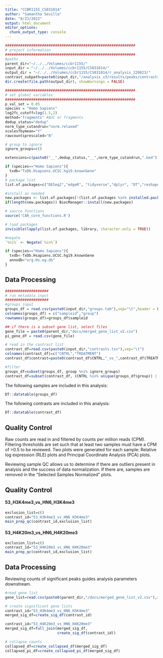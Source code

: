 ```yaml
---
title: "CCBR1155_CS031014"
author: "Samantha Sevilla"
date: "8/23/2022"
output: html_document
editor_options: 
  chunk_output_type: console
---
```


```r
############################################################
# project information
############################################################
#paths
parent_dir="~/../../Volumes/ccbr1155/"
input_dir = "~/../../Volumes/ccbr1155/CS031014/"
output_dir = "~/../../Volumes/ccbr1155/CS031014/r_analysis_220823/"
contrast_subpath=paste0(input_dir,"/analysis_v3/results/peaks/contrasts/")
dir.create(file.path(output_dir), showWarnings = FALSE)
```

```r
############################################################
# set global variables 
############################################################
p_val_set = 0.05
species = "Homo Sapiens"
log2fc_cutoff=log(1.5,2)
method="fragments" #AUC or fragments
dedup_status="dedup"
norm_type_cutandrun="norm.relaxed"
scalesfbymean="Y"
rawcountsprescaled="N"

# group to ignore
ignore_groups=c()
```

```r
extensions=c(paste0("__",dedup_status,"__",norm_type_cutandrun,".bed"))

```

```r
if (species=="Homo Sapiens"){
  txdb="TxDb.Hsapiens.UCSC.hg19.knownGene"
}
# package list
list.of.packages=c("DESeq2","edgeR", "tidyverse","dplyr", "DT","reshape2","pander","plotly", "ggplot2", "ggfortify", "ggrepel", "yaml", "EnhancedVolcano", "RUVSeq", "ChIPseeker", "stringr","RColorBrewer","HTSFilter","pheatmap",txdb)

#install as needed
new.packages <- list.of.packages[!(list.of.packages %in% installed.packages()[,"Package"])]
if(length(new.packages)) BiocManager::install(new.packages)

# source functions
source('CAR_core_functions.R')

# load packages
invisible(lapply(list.of.packages, library, character.only = TRUE))

#negate
`%ni%` <- Negate(`%in%`)

if (species=="Homo Sapiens"){
  txdb<-TxDb.Hsapiens.UCSC.hg19.knownGene
  annodb="org.Hs.eg.db"
}
```

## **Data Processing**
```r
####################
# run metadata input
####################
#groups input
groups_df = read.csv(paste0(input_dir,"groups.tab"),sep="\t",header = FALSE)[,c("V1","V2")]
colnames(groups_df) = c("sampleid","group")
rownames(groups_df)=groups_df$sampleid

## if there is a subset gene list, select files
gene_file = paste0(parent_dir,"docs/merged_gene_list_v2.csv")
pi_gene_df = read.csv(gene_file)

# read in the contrast list
contrast_df=read.csv(paste0(input_dir,"contrasts.tsv"),sep="\t")
colnames(contrast_df)=c("CNTRL","TREATMENT")
contrast_df$contrast=paste0(contrast_df$CNTRL,"_vs_",contrast_df$TREATMENT)

#filter
groups_df=subset(groups_df, group %ni% ignore_groups)
contrast_df=subset(contrast_df, (CNTRL %in% unique(groups_df$group)) | (TREATMENT %in% unique(groups_df$group)))
```

The following samples are included in this analysis:
```r
DT::datatable(groups_df)
```

The following contrasts are included in this analysis:
```r
DT::datatable(contrast_df)
```

## **Quality Control**
Raw counts are read in and filtered by counts per million reads (CPM). Filtering thresholds are set such that at least two samples must have a CPM of >0.5 to be reviewed. Two plots were generated for each sample: Relative log expression (RLE) plots and Principal Coordinate Analysis (PCA) plots.

Reviewing sample QC allows us to determine if there are outliers present in analysis and the success of data normalization. If there are, samples are removed in the "Selected Samples Normalized" plots.

## Quality Control  {.tabset}

#### 53_H3K4me3_vs_HN6_H3K4me3
```r
exclusion_list=c()
contrast_id="53_H3K4me3_vs_HN6_H3K4me3"
main_prep_qc(contrast_id,exclusion_list)
```

#### 53_H4K20m3_vs_HN6_H4K20me3
```r
exclusion_list=c()
contrast_id="53_H4K20m3_vs_HN6_H4K20me3"
main_prep_qc(contrast_id,exclusion_list)
```

## **Data Processing**
Reviewing counts of significant peaks guides analysis parameters downstream.

```r
#read gene list
gene_list=read.csv(paste0(parent_dir,"/docs/merged_gene_list_v2.csv"),sep=",")

# create significant gene lists
contrast_id="53_H3K4me3_vs_HN6_H3K4me3"
merged_sig_df=create_sig_df(contrast_id)

contrast_id="53_H4K20m3_vs_HN6_H4K20me3"
merged_sig_df=full_join(merged_sig_df,
                        create_sig_df(contrast_id))

# collapse counts
collapsed_df=create_collapsed_df(merged_sig_df)
collapsed_pi_df=create_collapsed_pi_df(merged_sig_df)
```


